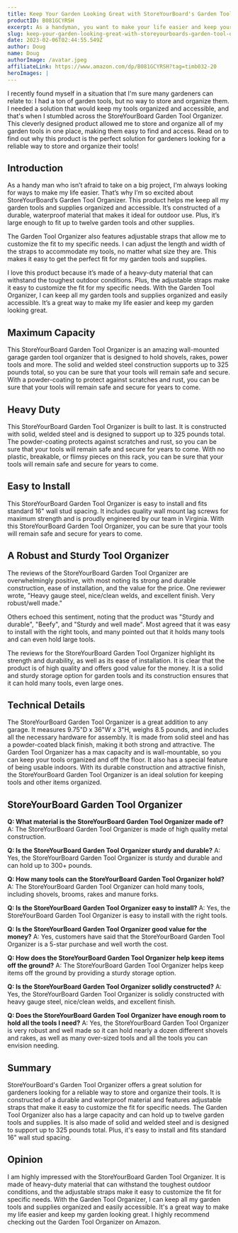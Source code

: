 ```yaml
---
title: Keep Your Garden Looking Great with StoreYourBoard's Garden Tool Organizer
productID: B081GCYRSH
excerpt: As a handyman, you want to make your life easier and keep your garden looking great. StoreYourBoard's Garden Tool Organizer makes it easy, with a durable and waterproof material, adjustable straps, and a large capacity.
slug: keep-your-garden-looking-great-with-storeyourboards-garden-tool-organizer
date: 2023-02-06T02:44:55.549Z
author: Doug
name: Doug
authorImage: /avatar.jpeg
affiliateLink: https://www.amazon.com/dp/B081GCYRSH?tag=timb032-20
heroImages: |
---
```


I recently found myself in a situation that I'm sure many gardeners can relate to: I had a ton of garden tools, but no way to store and organize them. I needed a solution that would keep my tools organized and accessible, and that's when I stumbled across the StoreYourBoard Garden Tool Organizer. This cleverly designed product allowed me to store and organize all of my garden tools in one place, making them easy to find and access. Read on to find out why this product is the perfect solution for gardeners looking for a reliable way to store and organize their tools!

## Introduction

As a handy man who isn’t afraid to take on a big project, I’m always looking for ways to make my life easier. That’s why I’m so excited about StoreYourBoard’s Garden Tool Organizer. This product helps me keep all my garden tools and supplies organized and accessible. It’s constructed of a durable, waterproof material that makes it ideal for outdoor use. Plus, it’s large enough to fit up to twelve garden tools and other supplies.

The Garden Tool Organizer also features adjustable straps that allow me to customize the fit to my specific needs. I can adjust the length and width of the straps to accommodate my tools, no matter what size they are. This makes it easy to get the perfect fit for my garden tools and supplies.

I love this product because it’s made of a heavy-duty material that can withstand the toughest outdoor conditions. Plus, the adjustable straps make it easy to customize the fit for my specific needs. With the Garden Tool Organizer, I can keep all my garden tools and supplies organized and easily accessible. It’s a great way to make my life easier and keep my garden looking great.

## Maximum Capacity

This StoreYourBoard Garden Tool Organizer is an amazing wall-mounted garage garden tool organizer that is designed to hold shovels, rakes, power tools and more. The solid and welded steel construction supports up to 325 pounds total, so you can be sure that your tools will remain safe and secure. With a powder-coating to protect against scratches and rust, you can be sure that your tools will remain safe and secure for years to come.

## Heavy Duty

This StoreYourBoard Garden Tool Organizer is built to last. It is constructed with solid, welded steel and is designed to support up to 325 pounds total. The powder-coating protects against scratches and rust, so you can be sure that your tools will remain safe and secure for years to come. With no plastic, breakable, or flimsy pieces on this rack, you can be sure that your tools will remain safe and secure for years to come.

## Easy to Install

This StoreYourBoard Garden Tool Organizer is easy to install and fits standard 16" wall stud spacing. It includes quality wall mount lag screws for maximum strength and is proudly engineered by our team in Virginia. With this StoreYourBoard Garden Tool Organizer, you can be sure that your tools will remain safe and secure for years to come.

## A Robust and Sturdy Tool Organizer

The reviews of the StoreYourBoard Garden Tool Organizer are overwhelmingly positive, with most noting its strong and durable construction, ease of installation, and the value for the price. One reviewer wrote, "Heavy gauge steel, nice/clean welds, and excellent finish. Very robust/well made."

Others echoed this sentiment, noting that the product was "Sturdy and durable", "Beefy", and "Sturdy and well made". Most agreed that it was easy to install with the right tools, and many pointed out that it holds many tools and can even hold large tools.

The reviews for the StoreYourBoard Garden Tool Organizer highlight its strength and durability, as well as its ease of installation. It is clear that the product is of high quality and offers good value for the money. It is a solid and sturdy storage option for garden tools and its construction ensures that it can hold many tools, even large ones.

## Technical Details

The StoreYourBoard Garden Tool Organizer is a great addition to any garage. It measures 9.75"D x 36"W x 3"H, weighs 8.5 pounds, and includes all the necessary hardware for assembly. It is made from solid steel and has a powder-coated black finish, making it both strong and attractive. The Garden Tool Organizer has a max capacity and is wall-mountable, so you can keep your tools organized and off the floor. It also has a special feature of being usable indoors. With its durable construction and attractive finish, the StoreYourBoard Garden Tool Organizer is an ideal solution for keeping tools and other items organized.

## StoreYourBoard Garden Tool Organizer

**Q: What material is the StoreYourBoard Garden Tool Organizer made of?**
A: The StoreYourBoard Garden Tool Organizer is made of high quality metal construction.

**Q: Is the StoreYourBoard Garden Tool Organizer sturdy and durable?**
A: Yes, the StoreYourBoard Garden Tool Organizer is sturdy and durable and can hold up to 300+ pounds.

**Q: How many tools can the StoreYourBoard Garden Tool Organizer hold?**
A: The StoreYourBoard Garden Tool Organizer can hold many tools, including shovels, brooms, rakes and manure forks.

**Q: Is the StoreYourBoard Garden Tool Organizer easy to install?**
A: Yes, the StoreYourBoard Garden Tool Organizer is easy to install with the right tools.

**Q: Is the StoreYourBoard Garden Tool Organizer good value for the money?**
A: Yes, customers have said that the StoreYourBoard Garden Tool Organizer is a 5-star purchase and well worth the cost.

**Q: How does the StoreYourBoard Garden Tool Organizer help keep items off the ground?**
A: The StoreYourBoard Garden Tool Organizer helps keep items off the ground by providing a sturdy storage option.

**Q: Is the StoreYourBoard Garden Tool Organizer solidly constructed?**
A: Yes, the StoreYourBoard Garden Tool Organizer is solidly constructed with heavy gauge steel, nice/clean welds, and excellent finish.

**Q: Does the StoreYourBoard Garden Tool Organizer have enough room to hold all the tools I need?**
A: Yes, the StoreYourBoard Garden Tool Organizer is very robust and well made so it can hold nearly a dozen different shovels and rakes, as well as many over-sized tools and all the tools you can envision needing.

## Summary

StoreYourBoard's Garden Tool Organizer offers a great solution for gardeners looking for a reliable way to store and organize their tools. It is constructed of a durable and waterproof material and features adjustable straps that make it easy to customize the fit for specific needs. The Garden Tool Organizer also has a large capacity and can hold up to twelve garden tools and supplies. It is also made of solid and welded steel and is designed to support up to 325 pounds total. Plus, it's easy to install and fits standard 16" wall stud spacing.

## Opinion

I am highly impressed with the StoreYourBoard Garden Tool Organizer. It is made of heavy-duty material that can withstand the toughest outdoor conditions, and the adjustable straps make it easy to customize the fit for specific needs. With the Garden Tool Organizer, I can keep all my garden tools and supplies organized and easily accessible. It's a great way to make my life easier and keep my garden looking great. I highly recommend checking out the Garden Tool Organizer on Amazon.
